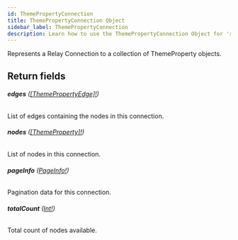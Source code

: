 ```yaml
---
id: ThemePropertyConnection
title: ThemePropertyConnection Object
sidebar_label: ThemePropertyConnection
description: Learn how to use the ThemePropertyConnection Object for 's API.
---
```


Represents a Relay Connection to a collection of ThemeProperty objects.

## Return fields

###### <b>edges</b> ([[ThemePropertyEdge]!](api/schema/object/ThemePropertyEdge.mdx))

List of edges containing the nodes in this connection.

###### <b>nodes</b> ([[ThemeProperty]!](api/schema/object/ThemeProperty.mdx))

List of nodes in this connection.

###### <b>pageInfo</b> ([PageInfo!](api/schema/object/PageInfo.mdx))

Pagination data for this connection.

###### <b>totalCount</b> ([Int!](api/schema/scalar/Int.mdx))

Total count of nodes available.
